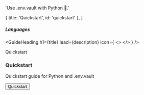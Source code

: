 

  'Use .env.vault with Python 🐍.'

  { title: 'Quickstart', id: 'quickstart' },
]

##### Languages
<GuideHeading
  h1={title}
  lead={description}
  icon={
    <>
      <PythonIcon className="h-9 w-9 text-[#3776AB]"/>
    </>
  } />

<div className="my-16 xl:max-w-none">
  <Heading level={2} id="quickstart">
    Quickstart
  </Heading>
  <div className="not-prose mt-4 grid grid-cols-1 gap-x-6 gap-y-10 border-t border-zinc-900/5 pt-10 dark:border-white/5 sm:grid-cols-2 xl:max-w-none xl:grid-cols-3">
    <div key="quickstart" className="flex flex-row-reverse gap-6">
      <div className="flex-auto">
        <h3 className="text-sm font-semibold text-zinc-900 dark:text-white">
          Quickstart
        </h3>
        <p className="mt-1 text-sm text-zinc-600 dark:text-zinc-400">Quickstart guide for Python and .env.vault</p>
        <p className="mt-4"><Button href="/docs/quickstart" variant="text" arrow="right">Quickstart</Button></p>
      </div>
      <PythonIcon className="h-9 w-9 text-[#3776AB]"/>
    </div>
  </div>
</div>
